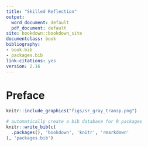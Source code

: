 ---
title: "Skilled Reflection"
output:
  word_document: default
  pdf_document: default
site: bookdown::bookdown_site
documentclass: book
bibliography:
- book.bib
- packages.bib
link-citations: yes
version: 2.16
---

# Preface {.unnumbered}

```{r, echo = FALSE, fig.align='center'}
knitr::include_graphics("figs/sr_gray_transp.png")
```



```{r include=FALSE}
# automatically create a bib database for R packages
knitr::write_bib(c(
  .packages(), 'bookdown', 'knitr', 'rmarkdown'
), 'packages.bib')
```
